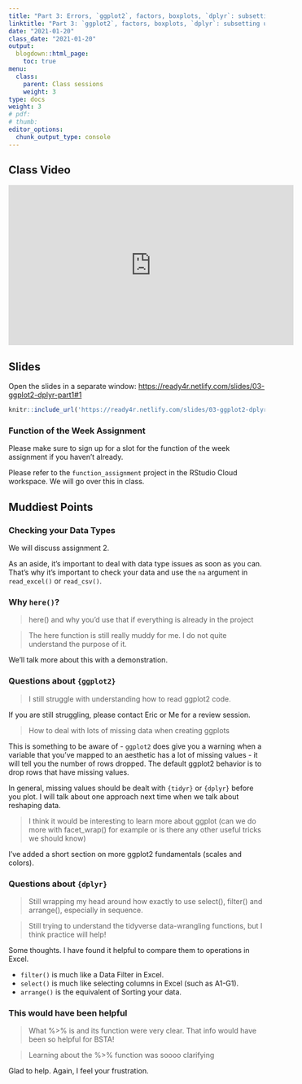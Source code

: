 ```yaml
---
title: "Part 3: Errors, `ggplot2`, factors, boxplots, `dplyr`: subsetting using `filter()`/`select()`"
linktitle: "Part 3: `ggplot2`, factors, boxplots, `dplyr`: subsetting using `filter()`/`select()`"
date: "2021-01-20"
class_date: "2021-01-20"
output:
  blogdown::html_page:
    toc: true
menu:
  class:
    parent: Class sessions
    weight: 3
type: docs
weight: 3
# pdf: 
# thumb: 
editor_options: 
  chunk_output_type: console
---
```


## Class Video

<iframe width="560" height="315" src="https://www.youtube.com/embed/2U5xh8cn_JU" frameborder="0" allow="accelerometer; autoplay; clipboard-write; encrypted-media; gyroscope; picture-in-picture" allowfullscreen></iframe>

## Slides

Open the slides in a separate window: <a href="https://ready4r.netlify.com/slides/03-ggplot2-dplyr-part1#1" target="_blank">https://ready4r.netlify.com/slides/03-ggplot2-dplyr-part1#1</a>

```r
knitr::include_url('https://ready4r.netlify.com/slides/03-ggplot2-dplyr-part1#1')
```

### Function of the Week Assignment

Please make sure to sign up for a slot for the function of the week assignment if you haven't already. 

Please refer to the `function_assignment` project in the RStudio Cloud workspace. We will go over this in class.

## Muddiest Points

### Checking your Data Types

We will discuss assignment 2.

As an aside, it's important to deal with data type issues as soon as you can. That's why it's important to check your data and use the `na` argument in `read_excel()` or `read_csv()`.

### Why `here()`?

> here() and why you'd use that if everything is already in the project

> The here function is still really muddy for me. I do not quite understand the purpose of it.

We'll talk more about this with a demonstration.

### Questions about `{ggplot2}`

> I still struggle with understanding how to read ggplot2 code.

If you are still struggling, please contact Eric or Me for a review session.

> How to deal with lots of missing data when creating ggplots

This is something to be aware of - `ggplot2` does give you a warning when a variable that you've mapped to an aesthetic has a lot of missing values - it will tell you the number of rows dropped. The default ggplot2 behavior is to drop rows that have missing values.

In general, missing values should be dealt with `{tidyr}` or `{dplyr}` before you plot. I will talk about one approach next time when we talk about reshaping data.

> I think it would be interesting to learn more about ggplot (can we do more with facet_wrap() for example or is there any other useful tricks we should know)

I've added a short section on more ggplot2 fundamentals (scales and colors).

### Questions about `{dplyr}`

> Still wrapping my head around how exactly to use select(), filter() and arrange(), especially in sequence.

> Still trying to understand the tidyverse data-wrangling functions, but I think practice will help!

Some thoughts. I have found it helpful to compare them to operations in Excel.

- `filter()` is much like a Data Filter in Excel.
- `select()` is much like selecting columns in Excel (such as A1-G1).
- `arrange()` is the equivalent of Sorting your data.

### This would have been helpful

> What %>% is and its function were very clear. That info would have been so helpful for BSTA!

> Learning about the %>% function was soooo clarifying

Glad to help. Again, I feel your frustration.


